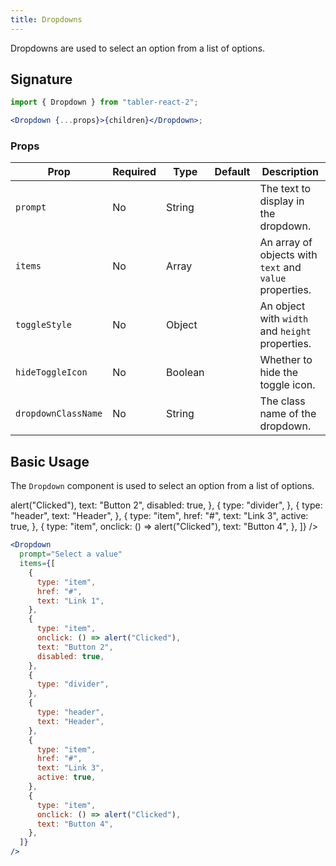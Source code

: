 ```yaml
---
title: Dropdowns
---
```



Dropdowns are used to select an option from a list of options.

## Signature

```jsx
import { Dropdown } from "tabler-react-2";

<Dropdown {...props}>{children}</Dropdown>;
```

### Props

| Prop                | Required | Type    | Default | Description                                             |
| ------------------- | -------- | ------- | ------- | ------------------------------------------------------- |
| `prompt`            | No       | String  |         | The text to display in the dropdown.                    |
| `items`             | No       | Array   |         | An array of objects with `text` and `value` properties. |
| `toggleStyle`       | No       | Object  |         | An object with `width` and `height` properties.         |
| `hideToggleIcon`    | No       | Boolean |         | Whether to hide the toggle icon.                        |
| `dropdownClassName` | No       | String  |         | The class name of the dropdown.                         |

## Basic Usage

The `Dropdown` component is used to select an option from a list of options.

<Excerpt>
  <Dropdown
    prompt="Select a value"
    items={[
      {
        type: "item",
        href: "#",
        text: "Link 1",
      },
      {
        type: "item",
        onclick: () => alert("Clicked"),
        text: "Button 2",
        disabled: true,
      },
      {
        type: "divider",
      },
      {
        type: "header",
        text: "Header",
      },
      {
        type: "item",
        href: "#",
        text: "Link 3",
        active: true,
      },
      {
        type: "item",
        onclick: () => alert("Clicked"),
        text: "Button 4",
      },
    ]}
  />
</Excerpt>

```jsx
<Dropdown
  prompt="Select a value"
  items={[
    {
      type: "item",
      href: "#",
      text: "Link 1",
    },
    {
      type: "item",
      onclick: () => alert("Clicked"),
      text: "Button 2",
      disabled: true,
    },
    {
      type: "divider",
    },
    {
      type: "header",
      text: "Header",
    },
    {
      type: "item",
      href: "#",
      text: "Link 3",
      active: true,
    },
    {
      type: "item",
      onclick: () => alert("Clicked"),
      text: "Button 4",
    },
  ]}
/>
```
